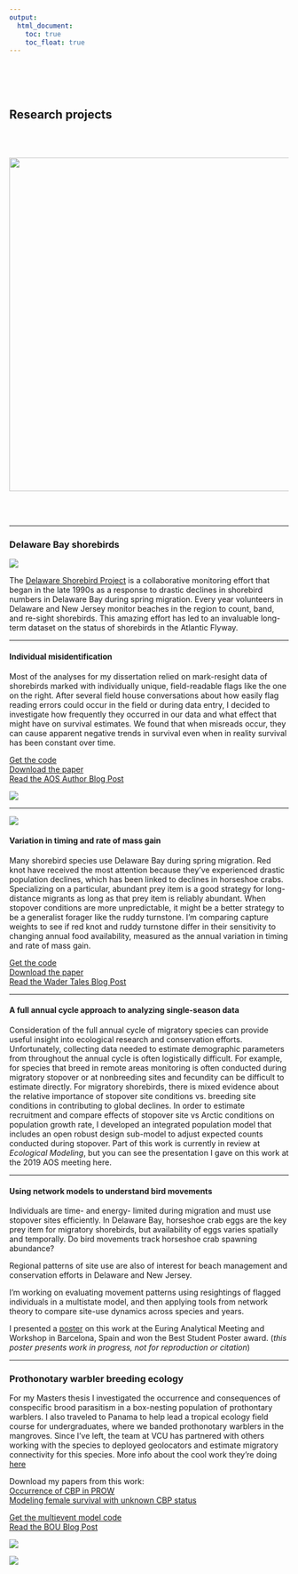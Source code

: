 ```yaml
---
output:  
  html_document:  
    toc: true  
    toc_float: true 
---
```

<br><br><br>

## Research projects  

<br><br>
  
<center>
<img src="files/marsh_bino.jpg" width="600">
</center>
<br><br>

---


### Delaware Bay shorebirds  
  
![](files/net_covering_2.jpg)
  
  
  
The [Delaware Shorebird Project](http://www.dnrec.delaware.gov/fw/shorebirds/Pages/default.aspx) is a collaborative monitoring effort that began in the late 1990s as a response to drastic declines in shorebird numbers in Delaware Bay during spring migration. Every year volunteers in Delaware and New Jersey monitor beaches in the region to count, band, and re-sight shorebirds. This amazing effort has led to an invaluable long-term dataset on the status of shorebirds in the Atlantic Flyway.  

---
  
<div class = "row">
  
<div class = "col-md-6">
#### Individual misidentification  
  
Most of the analyses for my dissertation relied on mark-resight data of shorebirds marked with individually unique, field-readable flags like the one on the right. After several field house conversations about how easily flag reading errors could occur in the field or during data entry, I decided to investigate how frequently they occurred in our data and what effect that might have on survival estimates. We found that when misreads occur, they can cause apparent negative trends in survival even when in reality survival has been constant over time.  
  
[Get the code](https://github.com/annamtucker/individual-misID)    
[Download the paper](files/Tucker et al._2019.pdf)  
[Read the AOS Author Blog Post](https://amornithnews.org/2019/02/26/author-blog-resighting-errors-are-easy-to-make-and-hard-to-measure/)  

  
</div>

<div class = "col-md-6">
![](files/flagged_rekn.jpg) 
</div>
</div>

 
---  
  
<div class = "row">
  
<div class = "col-md-4">
![](files/banding_rutu.jpg) 
</div>

<div class = "col-md-8">

#### Variation in timing and rate of mass gain  

Many shorebird species use Delaware Bay during spring migration. Red knot have received the most attention because they've experienced drastic population declines, which has been linked to declines in horseshoe crabs. Specializing on a particular, abundant prey item is a good strategy for long-distance migrants as long as that prey item is reliably abundant. When stopover conditions are more unpredictable, it might be a better strategy to be a generalist forager like the ruddy turnstone. I'm comparing capture weights to see if red knot and ruddy turnstone differ in their sensitivity to changing annual food availability, measured as the annual variation in timing and rate of mass gain.  
   
[Get the code](https://github.com/annamtucker/stopover-mismatch)    
[Download the paper](files/Tucker_et_al-2019-Ecosphere.pdf)    
[Read the Wader Tales Blog Post](https://wadertales.wordpress.com/2019/11/15/red-knot-pay-the-price-for-being-fussy-eaters)    
</div>
</div>
---
  
#### A full annual cycle approach to analyzing single-season data  
  
Consideration of the full annual cycle of migratory species can provide useful insight into ecological research and conservation efforts. Unfortunately, collecting data needed to estimate demographic parameters from throughout the annual cycle is often logistically difficult. For example, for species that breed in remote areas monitoring is often conducted during migratory stopover or at nonbreeding sites and fecundity can be difficult to estimate directly. For migratory shorebirds, there is mixed evidence about the relative importance of stopover site conditions vs. breeding site conditions in contributing to global declines. In order to estimate recruitment and compare effects of stopover site vs Arctic conditions on population growth rate, I developed an integrated population model that includes an open robust design sub-model to adjust expected counts conducted during stopover. Part of this work is currently in review at *Ecological Modeling*, but you can see the presentation I gave on this work at the 2019 AOS meeting here. 
  
---

#### Using network models to understand bird movements  

Individuals are time- and energy- limited during migration and must use stopover sites efficiently. In Delaware Bay, horseshoe crab eggs are the key prey item for migratory shorebirds, but availability of eggs varies spatially and temporally. Do bird movements track horseshoe crab spawning abundance? 

Regional patterns of site use are also of interest for beach management and conservation efforts in Delaware and New Jersey.

I'm working on evaluating movement patterns using resightings of flagged individuals in a multistate model, and then applying tools from network theory to compare site-use dynamics across species and years.

I presented a [poster](files/euring_poster.pdf) on this work at the Euring Analytical Meeting and Workshop in Barcelona, Spain and won the Best Student Poster award. (*this poster presents work in progress, not for reproduction or citation*)

---
  
  
### Prothonotary warbler breeding ecology

For my Masters thesis I investigated the occurrence and consequences of conspecific brood parasitism in a box-nesting population of prothontary warblers. I also traveled to Panama to help lead a tropical ecology field course for undergraduates, where we banded prothonotary warblers in the mangroves. Since I've left, the team at VCU has partnered with others working with the species to deployed geolocators and estimate migratory connectivity for this species. More info about the cool work they're doing [here](ricerivers.vcu.edu/research/prothonotary-warblers/)  
  
Download my papers from this work:  
[Occurrence of CBP in PROW](files/Tucker-etal_2016.pdf)  
[Modeling female survival with unknown CBP status](files/Tucker-Bulluck_2017.pdf)  
  
[Get the multievent model code](https://github.com/annamtucker/multievent-survival)  
[Read the BOU Blog Post](https://www.bou.org.uk/blog-tucker_prothonotary-warblers/)  
  
<div class = "row">
  
<div class = "col-md-6">
![](files/prow_male.jpg)
</div>

<div class = "col-md-6">
![](files/prow_nestling_banded.jpg)
</div>
</div>

